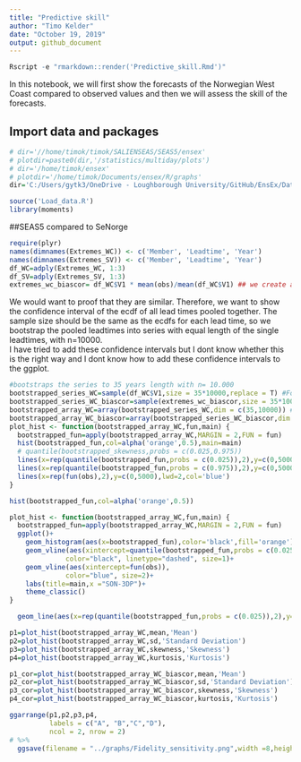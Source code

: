 ```yaml
---
title: "Predictive skill"
author: "Timo Kelder"
date: "October 19, 2019"
output: github_document 
---
```


```r
Rscript -e "rmarkdown::render('Predictive_skill.Rmd')"
```

In this notebook, we will first show the forecasts of the Norwegian West Coast compared to observed values and then we will assess the skill of the forecasts. 

## Import data and packages

```r
# dir='//home/timok/timok/SALIENSEAS/SEAS5/ensex'
# plotdir=paste0(dir,'/statistics/multiday/plots')
# dir='/home/timok/ensex'
# plotdir='/home/timok/Documents/ensex/R/graphs'
dir='C:/Users/gytk3/OneDrive - Loughborough University/GitHub/EnsEx/Data'

source('Load_data.R')
library(moments)
```

##SEAS5 compared to SeNorge

```r
require(plyr)
names(dimnames(Extremes_WC)) <- c('Member', 'Leadtime', 'Year')
names(dimnames(Extremes_SV)) <- c('Member', 'Leadtime', 'Year')
df_WC=adply(Extremes_WC, 1:3)
df_SV=adply(Extremes_SV, 1:3)
extremes_wc_biascor= df_WC$V1 * mean(obs)/mean(df_WC$V1) ## we create a mean bias corrected series  

```

We would want to proof that they are similar. Therefore, we want to show the confidence interval of the ecdf of all lead times pooled together. The sample size should be the same as the ecdfs for each lead time, so we bootstrap the pooled leadtimes into series with equal length of the single leadtimes, with n=10000.  
I have tried to add these confidence intervals but I dont know whether this is the right way and I dont know how to add these confidence intervals to the ggplot.  
```r

#bootstraps the series to 35 years length with n= 10.000 
bootstrapped_series_WC=sample(df_WC$V1,size = 35*10000,replace = T) #For WC
bootstrapped_series_WC_biascor=sample(extremes_wc_biascor,size = 35*10000,replace = T) #For WC
bootstrapped_array_WC=array(bootstrapped_series_WC,dim = c(35,10000)) #Creates an array with 10.000 series of 35 values
bootstrapped_array_WC_biascor=array(bootstrapped_series_WC_biascor,dim = c(35,10000)) #Same for the mean bias corrected series
plot_hist <- function(bootstrapped_array_WC,fun,main) {
  bootstrapped_fun=apply(bootstrapped_array_WC,MARGIN = 2,FUN = fun)
  hist(bootstrapped_fun,col=alpha('orange',0.5),main=main)
  # quantile(bootstrapped_skewness,probs = c(0.025,0.975))
  lines(x=rep(quantile(bootstrapped_fun,probs = c(0.025)),2),y=c(0,5000))
  lines(x=rep(quantile(bootstrapped_fun,probs = c(0.975)),2),y=c(0,5000))
  lines(x=rep(fun(obs),2),y=c(0,5000),lwd=2,col='blue')
}

hist(bootstrapped_fun,col=alpha('orange',0.5))

plot_hist <- function(bootstrapped_array_WC,fun,main) {
  bootstrapped_fun=apply(bootstrapped_array_WC,MARGIN = 2,FUN = fun)
  ggplot()+
    geom_histogram(aes(x=bootstrapped_fun),color='black',fill='orange')+
    geom_vline(aes(xintercept=quantile(bootstrapped_fun,probs = c(0.025,0.975))),
              color="black", linetype="dashed", size=1)+
    geom_vline(aes(xintercept=fun(obs)),
              color="blue", size=2)+
    labs(title=main,x ="SON-3DP")+
    theme_classic()
}

  geom_line(aes(x=rep(quantile(bootstrapped_fun,probs = c(0.025)),2),y=c(0,5000)))

p1=plot_hist(bootstrapped_array_WC,mean,'Mean')
p2=plot_hist(bootstrapped_array_WC,sd,'Standard Deviation')
p3=plot_hist(bootstrapped_array_WC,skewness,'Skewness')
p4=plot_hist(bootstrapped_array_WC,kurtosis,'Kurtosis')

p1_cor=plot_hist(bootstrapped_array_WC_biascor,mean,'Mean')
p2_cor=plot_hist(bootstrapped_array_WC_biascor,sd,'Standard Deviation')
p3_cor=plot_hist(bootstrapped_array_WC_biascor,skewness,'Skewness')
p4_cor=plot_hist(bootstrapped_array_WC_biascor,kurtosis,'Kurtosis')

ggarrange(p1,p2,p3,p4,
          labels = c("A", "B","C","D"),
          ncol = 2, nrow = 2)
# %>% 
  ggsave(filename = "../graphs/Fidelity_sensitivity.png",width =8,height = 12 )


```


